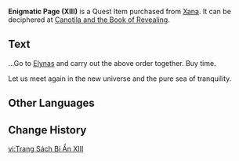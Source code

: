 {{Item Infobox
|id           = 120472
|image        = Item Enigmatic Page (XIII).png
|type         = Quest Items
|description  = An ancient paper whose contents are completely unintelligible.<br>Perhaps there's some way to decipher the contents.
|source1      = Purchased from [[Xana]]
}}
'''Enigmatic Page (XIII)''' is a Quest Item purchased from [[Xana]]. It can be deciphered at [[Canotila and the Book of Revealing]].

==Text==
...Go to [[Elynas]] and carry out the above order together. Buy time.

Let us meet again in the new universe and the pure sea of tranquility.

==Other Languages==
{{Other Languages|default_hidden=1
|en      = Enigmatic Page (XIII)
|zhs     = 神秘的书页・其十三
|zhs_rm  = Shénmì de Shūyè - Qí Shísān
|zht     = 神秘的書頁・其十三
|zht_rm  = Shénmì de Shūyè - Qí Shísān
|ja      = 不思議な本のページ・13
|ja_rm   = Fushigi-na Hon no Peeji - Juusan
|ko      = 신비한 페이지・열세 번째
|ko_rm   = 
|es      = Página misteriosa (XIII)
|fr      = Page énigmatique (13)
|ru      = Загадочная страница XIII
|th      = หน้ากระดาษลึกลับ - 13
|th_rm   = 
|vi      = Trang Sách Bí Ẩn XIII
|de      = Mysteriöse Buchseite XIII
|id      = Berkas Misterius: XIII
|pt      = Página Misteriosa de um Livro XIII
|tr      = Esrarengiz Sayfa (XIII)
|it      = Pagina misteriosa (XIII)
}}

==Change History==
{{Change History|4.0}}

[[vi:Trang Sách Bí Ẩn XIII]]
